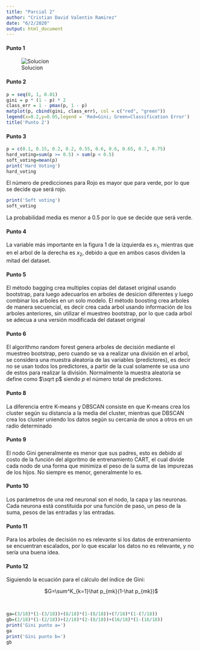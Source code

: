 ```yaml
---
title: "Parcial 2"
author: "Cristian David Valentin Ramirez"
date: "6/2/2020"
output: html_document
---
```


#### Punto 1


![Solucion](/Users/david/Downloads/IMG_20200602_114728.jpg)


#### Punto 2

```r

p = seq(0, 1, 0.01)
gini = p * (1 - p) * 2
class_err = 1 - pmax(p, 1 - p)
matplot(p, cbind(gini, class_err), col = c("red", "green"))
legend(x=0.2,y=0.05,legend = 'Red=Gini; Green=Classification Error')
title('Punto 2')
```


#### Punto 3

```r
p = c(0.1, 0.15, 0.2, 0.2, 0.55, 0.6, 0.6, 0.65, 0.7, 0.75)
hard_voting=sum(p >= 0.5) > sum(p < 0.5)
soft_voting=mean(p)
print('Hard Voting')
hard_voting
```

El número de predicciones para Rojo es mayor que para verde, por lo que se decide que será rojo.

```r
print('Soft voting')
soft_voting
```

La probabilidad media es menor a $0.5$ por lo que se decide que será verde.

#### Punto 4

La variable más importante en la figura 1 de la izquierda es $x_1$, mientras que en el arbol de la derecha es $x_2$, debido a que en ambos casos dividen la mitad del dataset.

#### Punto 5

El método bagging crea multiples copias del dataset original usando bootstrap, para luego adecuarlos en arboles de desicion diferentes y luego combinar los arboles en un solo modelo. El método boosting crea arboles de manera secuencial, es decir crea cada arbol usando información de los arboles anteriores, sin utilizar el muestreo bootstrap, por lo que cada arbol se adecua a una versión modificada del dataset original

#### Punto 6

El algorithmo random forest genera arboles de decisión mediante el muestreo bootstrap, pero cuando se va a realizar una división en el arbol, se considera una muestra aleatoria de las variables (predictores), es decir no se usan todos los predictores, a partir de la cual solamente se usa uno de estos para realizar la división. Normalmente la muestra aleatoria se define como $\sqrt p$ siendo $p$ el número total de predictores.  



#### Punto 8

La diferencia entre K-means y DBSCAN consiste en que K-means crea los cluster según su distancia a la media del cluster, mientras que DBSCAN crea los cluster uniendo los datos según su cercania de unos a otros en un radio determinado

#### Punto 9

El nodo Gini generalmente es menor que sus padres, esto es debido al costo de la función del algoritmo de entrenamiento CART, el cual divide cada nodo de una forma que minimiza el peso de la suma de las impurezas de los hijos. No siempre es menor, generalmente lo es.

#### Punto 10

Los parámetros de una red neuronal son el nodo, la capa y las neuronas. Cada neurona está constituida por una función de paso, un peso de la suma, pesos de las entradas y las entradas.  

#### Punto 11

Para los arboles de decisión no es relevante si los datos de entrenamiento se encuentran escalados, por lo que escalar los datos no es relevante, y no sería una buena idea.

#### Punto 12

Siguiendo la ecuación para el cálculo del índice de Gini:

<center>

$G=\sum^K_{k=1}\hat p_{mk}(1-\hat p_{mk})$
</center>
<br>  
```r
ga=(3/18)*(1-(3/18))+(8/18)*(1-(8/18))+(7/18)*(1-(7/18))
gb=(2/18)*(1-(2/18))+(2/18)*(2-(8/18))+(16/18)*(1-(16/18))
print('Gini punto a=')
ga
print('Gini punto b=')
gb
```


